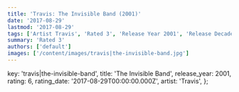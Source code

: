 ```yaml
---
title: 'Travis: The Invisible Band (2001)'
date: '2017-08-29'
lastmod: '2017-08-29'
tags: ['Artist Travis', 'Rated 3', 'Release Year 2001', 'Release Decade 2000']
summary: 'Rated 3'
authors: ['default']
images: ['/content/images/travis|the-invisible-band.jpg']
---
```


  key: 'travis|the-invisible-band',
  title: 'The Invisible Band',
  release_year: 2001,
  rating: 6,
  rating_date: '2017-08-29T00:00:00.000Z',
  artist: 'Travis',
};

<MusicRating data={data} />
